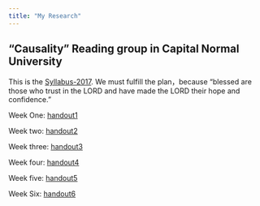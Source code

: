 ```yaml
---
title: "My Research"
---
```


## "Causality" Reading group in Capital Normal University

This is the [Syllabus-2017](http://pan.baidu.com/s/1qYqNSVq). We must fulfill the plan，because "blessed are those who trust in the LORD and have made the LORD their hope and confidence. "  

Week One:   [handout1](http://pan.baidu.com/s/1pLmMnof)

Week two:   [handout2](http://pan.baidu.com/s/1mhFctCk)

Week three: [handout3](http://pan.baidu.com/s/1eRObZma)

Week four:  [handout4](http://pan.baidu.com/s/1eRICvD4)

Week five:  [handout5]()

Week Six:   [handout6](http://pan.baidu.com/s/1kV67fmv)

## 




